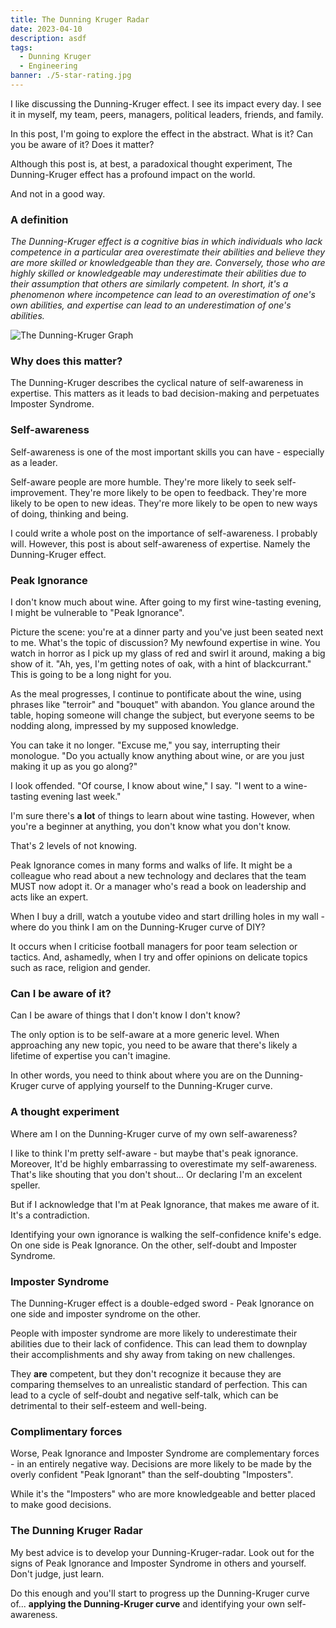 ```yaml
---
title: The Dunning Kruger Radar
date: 2023-04-10
description: asdf
tags:
  - Dunning Kruger
  - Engineering
banner: ./5-star-rating.jpg
---
```


I like discussing the Dunning-Kruger effect.
I see its impact every day.
I see it in myself, my team, peers, managers, political leaders, friends, and family.

In this post, I'm going to explore the effect in the abstract.
What is it?
Can you be aware of it?
Does it matter?

Although this post is, at best, a paradoxical thought experiment, The Dunning-Kruger effect has a profound impact on the world.

And not in a good way.

### A definition

*The Dunning-Kruger effect is a cognitive bias in which individuals who lack competence in a particular area overestimate their abilities and believe they are more skilled or knowledgeable than they are.
Conversely, those who are highly skilled or knowledgeable may underestimate their abilities due to their assumption that others are similarly competent.
In short, it's a phenomenon where incompetence can lead to an overestimation of one's own abilities, and expertise can lead to an underestimation of one's abilities.*

![The Dunning-Kruger Graph](./Dunning-Kruger-Effect.png)

### Why does this matter?
The Dunning-Kruger describes the cyclical nature of self-awareness in expertise.
This matters as it leads to bad decision-making and perpetuates Imposter Syndrome.

### Self-awareness
Self-awareness is one of the most important skills you can have - especially as a leader.

Self-aware people are more humble.
They're more likely to seek self-improvement.
They're more likely to be open to feedback.
They're more likely to be open to new ideas.
They're more likely to be open to new ways of doing, thinking and being.

I could write a whole post on the importance of self-awareness.
I probably will.
However, this post is about self-awareness of expertise. Namely the Dunning-Kruger effect.

### Peak Ignorance
I don't know much about wine.
After going to my first wine-tasting evening, I might be vulnerable to "Peak Ignorance".

Picture the scene: you're at a dinner party and you've just been seated next to me.
What's the topic of discussion?
My newfound expertise in wine.
You watch in horror as I pick up my glass of red and swirl it around, making a big show of it.
"Ah, yes, I'm getting notes of oak, with a hint of blackcurrant."
This is going to be a long night for you.

As the meal progresses, I continue to pontificate about the wine, using phrases like "terroir" and "bouquet" with abandon.
You glance around the table, hoping someone will change the subject, but everyone seems to be nodding along, impressed by my supposed knowledge.

You can take it no longer. "Excuse me," you say, interrupting their monologue.
"Do you actually know anything about wine, or are you just making it up as you go along?"

I look offended. "Of course, I know about wine," I say.
"I went to a wine-tasting evening last week."

I'm sure there's **a lot** of things to learn about wine tasting.
However, when you're a beginner at anything, you don't know what you don't know.

That's 2 levels of not knowing.

Peak Ignorance comes in many forms and walks of life.
It might be a colleague who read about a new technology and declares that the team MUST now adopt it.
Or a manager who's read a book on leadership and acts like an expert.

When I buy a drill, watch a youtube video and start drilling holes in my wall - where do you think I am on the Dunning-Kruger curve of DIY?

It occurs when I criticise football managers for poor team selection or tactics.
And, ashamedly, when I try and offer opinions on delicate topics such as race, religion and gender.

### Can I be aware of it?
Can I be aware of things that I don't know I don't know?

The only option is to be self-aware at a more generic level.
When approaching any new topic, you need to be aware that there's likely a lifetime of expertise you can't imagine.

In other words, you need to think about where you are on the Dunning-Kruger curve of applying yourself to the Dunning-Kruger curve.

### A thought experiment
Where am I on the Dunning-Kruger curve of my own self-awareness?

I like to think I'm pretty self-aware - but maybe that's peak ignorance.
Moreover, It'd be highly embarrassing to overestimate my self-awareness.
That's like shouting that you don't shout... Or declaring I'm an excelent speller.

But if I acknowledge that I'm at Peak Ignorance, that makes me aware of it.
It's a contradiction.

Identifying your own ignorance is walking the self-confidence knife's edge.
On one side is Peak Ignorance.
On the other, self-doubt and Imposter Syndrome.

### Imposter Syndrome
The Dunning-Kruger effect is a double-edged sword - Peak Ignorance on one side and imposter syndrome on the other.

People with imposter syndrome are more likely to underestimate their abilities due to their lack of confidence.
This can lead them to downplay their accomplishments and shy away from taking on new challenges.

They **are** competent, but they don't recognize it because they are comparing themselves to an unrealistic standard of perfection.
This can lead to a cycle of self-doubt and negative self-talk, which can be detrimental to their self-esteem and well-being.

### Complimentary forces
Worse, Peak Ignorance and Imposter Syndrome are complementary forces - in an entirely negative way.
Decisions are more likely to be made by the overly confident "Peak Ignorant" than the self-doubting "Imposters".

While it's the "Imposters" who are more knowledgeable and better placed to make good decisions.

### The Dunning Kruger Radar
My best advice is to develop your Dunning-Kruger-radar.
Look out for the signs of Peak Ignorance and Imposter Syndrome in others and yourself.
Don't judge, just learn.

Do this enough and you'll start to progress up the Dunning-Kruger curve of... **applying the Dunning-Kruger curve** and identifying your own self-awareness.
